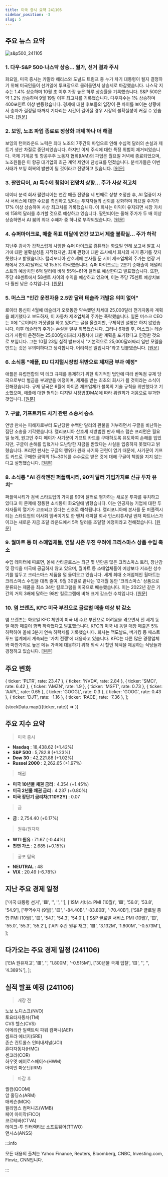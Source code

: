 ```yaml
---
title: 미국 증시 요약 241105
sidebar_position: -3
slug: 5
---
```


## 주요 뉴스 요약

![s&p500_241105](/map/241105.png)

### 1. **다우·S&P 500·나스닥 상승... 월가, 선거 결과 주시**

화요일, 미국 증시는 카말라 해리스와 도널드 트럼프 중 누가 차기 대통령이 될지 결정하기 위해 미국인들이 선거일에 투표장으로 몰려들면서 상승세로 마감했습니다. 나스닥 지수는 1.4% 상승하며 10월 초 이후 가장 높은 하루 상승률을 기록했습니다. S&P 500은 약 1.2% 상승하며 9월 19일 이후 최고치를 기록했습니다. 다우지수는 1% 상승하며 400포인트 이상 반등했습니다. 경제에 대한 후보들의 입장이 큰 차이를 보이는 상황에서 승자가 결정될 때까지 기다리는 시간이 길어질 경우 시장의 불확실성이 커질 수 있습니다. [[원문]](https://finance.yahoo.com/news/live/stock-market-today-dow-sp-500-nasdaq-rise-as-wall-street-braces-for-election-results-161835542.html)

### 2. **보잉, 노조 파업 종료로 정상화 과제 하나 더 해결**

보잉의 턴어라운드 노력은 최대 노조의 7주간의 파업으로 인해 수십억 달러의 손실과 제트기 생산 차질로 중단되었습니다. 하지만 이제 주식에 대한 특정 위험이 제거되었습니다. 국제 기계공 및 항공우주 노동자 협회(IAM)의 파업은 월요일 저녁에 종료되었으며, 노조원들은 이 항공 대기업의 최근 계약 제안에 찬성표를 던졌습니다. 분석가들은 이번 사태가 보잉 회복의 발판이 될 것이라고 전망하고 있습니다. [[원문]](https://finance.yahoo.com/news/boeing-adds-another-check-to-turnaround-list-as-worker-strike-ends-190859935.html)

### 3. **팔란티어, AI 특수에 힘입어 전망치 상향... 주가 사상 최고치**

데이터 분석 회사 팔란티어는 연간 매출 전망을 세 번째로 상향 조정한 후, AI 열풍이 자사 서비스에 대한 수요를 촉진하고 있다는 투자자들의 신뢰를 강화하며 화요일 주가가 17% 이상 상승하여 사상 최고치를 기록했습니다. 이 회사는 이익이 유지되면 시장 가치에 158억 달러를 추가할 것으로 예상하고 있습니다. 팔란티어는 올해 주가가 두 배 이상 상승하면서 AI 붐의 최대 수혜자 중 하나로 부각되었습니다. [[원문]](https://www.reuters.com/technology/data-analytics-firm-palantir-jumps-ai-boom-powers-robust-software-adoption-2024-11-05/)

### 4. **슈퍼마이크로, 매출 목표 미달에 연간 보고서 제출 불확실... 주가 하락**

지난주 감사가 갑작스럽게 사임한 슈퍼 마이크로 컴퓨터는 화요일 연례 보고서 발표 시기에 대한 불확실성을 지적했지만, 회계 관행에 대한 조사에서 회사의 사기 증거를 찾지 못했다고 밝혔습니다. 캘리포니아 산호세에 본사를 둔 서버 제조업체의 주가는 연장 거래에서 23.42달러로 약 15.5% 하락했습니다. 슈퍼 마이크로는 2분기 순매출이 애널리스트의 예상치인 6억 달러에 비해 55억~61억 달러로 예상한다고 발표했습니다. 또한, 주당 48센트에서 58센트 사이의 수익을 예상하고 있으며, 이는 주당 75센트 예상치보다 훨씬 낮은 수치입니다. [[원문]](https://www.reuters.com/technology/super-micro-says-cannot-predict-timing-annual-filing-shares-down-2024-11-05/)

### 5. **머스크 "인간 운전자용 2.5만 달러 테슬라 개발은 의미 없어"**

로이터 통신이 4월에 테슬라가 오랫동안 약속했던 차세대 25,000달러 전기자동차 계획을 폐기했다고 보도하자, 이 자동차 제조업체의 주가는 폭락했습니다. 일론 머스크 CEO는 X에 "로이터가 거짓말을 하고 있다"는 글을 올렸지만, 구체적인 설명은 하지 않았습니다. 이후 테슬라의 주가는 손실을 일부 회복했습니다. 그러나 6개월 후, 머스크는 테슬라가 사람이 운전하는 25,000달러짜리 자동차에 대한 계획을 포기했다고 인정한 것으로 보입니다. 그는 10월 23일 실적 발표에서 "기본적으로 25,000달러짜리 일반 모델을 만드는 것은 무의미하다고 생각합니다. 어리석은 일입니다"라고 덧붙였습니다. [[원문]](https://www.reuters.com/business/autos-transportation/musk-now-says-its-pointless-build-25000-tesla-human-drivers-2024-11-05/)

### 6. **소식통 "애플, EU 디지털시장법 위반으로 제재금 부과 예정"**

애플은 유럽연합의 빅 테크 규제를 통제하기 위한 획기적인 법안에 따라 반독점 규제 당국으로부터 벌금을 부과받을 예정이며, 제재를 받는 최초의 회사가 될 것이라는 소식이 전해졌습니다. 규제 당국은 6월에 아이폰 제조업체가 블록의 기술 규칙을 위반했다고 기소했으며, 애플에 대한 혐의는 디지털 시장법(DMA)에 따라 위원회가 처음으로 부과한 것입니다. [[원문]](https://www.reuters.com/technology/apple-set-face-fine-under-eus-landmark-digital-markets-act-sources-say-2024-11-05/)

### 7. **구글, 기프트카드 사기 관련 소송서 승소**

연방 판사는 피해자로부터 도난당한 수백만 달러의 환불을 거부하면서 구글을 비난하는 집단 소송을 기각했습니다. 캘리포니아 산호세 지방법원 판사 베스 랩슨 프리먼은 월요일 늦게, 원고인 주디 메이가 사기꾼이 기프트 카드를 구매하도록 유도하여 손해를 입었지만, 구글이 손해를 입혔거나 도난당한 자금을 받았다는 사실을 입증하지 못했다고 밝혔습니다. 프리먼 판사는 구글의 행위가 원래 사기와 관련이 없기 때문에, 사기꾼이 기프트 카드로 구매한 금액의 15~30%를 수수료로 받은 것에 대해 구글이 책임을 지지 않는다고 설명했습니다. [[원문]](https://www.reuters.com/legal/google-defeats-lawsuit-over-gift-card-fraud-2024-11-05/)

### 8. **소식통 "AI 검색엔진 퍼플렉시티, 90억 달러 기업가치로 신규 투자 유치"**

퍼플렉시티가 검색 스타트업의 가치를 90억 달러로 평가하는 새로운 투자를 유치하고 있다고 이 문제에 정통한 소식통이 화요일에 밝혔습니다. 이는 인공지능 기업에 대한 투자자들의 열기가 고조되고 있다는 신호로 해석됩니다. 캘리포니아에 본사를 둔 퍼플렉시티는 스타트업의 이사회 멤버이기도 한 벤처 캐피탈 회사 인스티튜셔널 벤처 파트너스가 이끄는 새로운 자금 조달 라운드에서 5억 달러를 조달할 예정이라고 전해졌습니다. [[원문]](https://www.reuters.com/technology/artificial-intelligence/perplexity-raising-new-funds-9-bln-valuation-source-says-2024-11-06/)

### 9. **월마트 등 미 소매업체들, 연말 시즌 부진 우려에 크리스마스 상품 수입 축소**

수입 데이터에 따르면, 올해 산타클로스는 최근 몇 년만큼 많은 크리스마스 트리, 장난감 및 장식을 미국에 공급하지 않고 있으며, 월마트 등 소매업체들이 예상보다 저조한 성수기를 앞두고 크리스마스 제품을 덜 들여오고 있습니다. 세계 최대 소매업체인 월마트는 크리스마스 수입을 대폭 줄여, 9월 30일로 끝나는 12개월 동안 '크리스마스' 상품으로 분류되는 제품을 최소 34만 킬로그램을 미국으로 배송했습니다. 이는 2022년 같은 기간의 거의 3배에 달하는 98만 킬로그램에 비해 크게 감소한 수치입니다. [[원문]](https://www.reuters.com/business/retail-consumer/walmart-other-us-retailers-import-fewer-christmas-goods-ahead-tepid-holiday-2024-11-05/)

### 10. **염 브랜즈, KFC 미국 부진으로 글로벌 매출 예상 밖 감소**

염 브랜즈는 화요일 KFC 체인이 미국 내 수요 부진으로 어려움을 겪으면서 전 세계 동일 매장 매출이 깜짝 하락했다고 발표했습니다. KFC의 미국 내 동일 매장 매출은 5% 하락하여 올해 3분기 연속 하락세를 기록했습니다. 회사는 맥도날드, 버거킹 등 패스트푸드 업계에서 계속되는 '가치 전쟁'에 대응하고 있습니다. KFC는 다른 많은 경쟁업체와 마찬가지로 높은 메뉴 가격에 대응하기 위해 외식 시 할인 혜택을 제공하는 식당들과 경쟁하고 있습니다. [[원문]](https://www.reuters.com/business/retail-consumer/yum-brands-reports-surprise-fall-global-sales-amid-kfcs-struggles-us-2024-11-05/)

## 주요 변화

  { ticker: 'PLTR', rate: 23.47 },
  { ticker: 'NVDA', rate: 2.84 },
  { ticker: 'SMCI', rate: 6.42 },
  { ticker: 'AMZN', rate: 1.9 },
  { ticker: 'MSFT', rate: 0.73 },
  { ticker: 'AAPL', rate: 0.65 },
  { ticker: 'GOOGL', rate: 0.3 },
  { ticker: 'GOOG', rate: 0.43 },
  { ticker: 'DJT', rate: -1.16 },
  { ticker: 'RACE', rate: -7.36 },
];

{stockData.map(({ticker, rate}) => <StockCardMini key={ticker} ticker={ticker} rate={rate}></StockCardMini>)}

## 주요 지수 요약

> 미국 증시

- **Nasdaq** : 18,438.62 (+1.42%)
- **S&P 500** : 5,782.8 (+1.23%)
- **Dow 30** : 42,221.88 (+1.02%)
- **Russel 2000** : 2,262.65 (+1.97%)

> 채권

- **미국 10년물 채권 금리** : 4.354 (+1.45%)
- **미국 2년물 채권 금리** : 4.237 (+0.80%)
- **미국 장단기 금리차(T10Y2Y)** : 0.07

> 금

- **금** : 2,754.40 (+0.17%)

> 원유/원자재

- **WTI 원유** : 71.67 (-0.44%)
- **천연 가스** : 2.685 (+0.15%)

> 공포 탐욕

- **NEUTRAL** : 48
- **VIX** : 20.49 (-6.78%)

## 지난 주요 경제 일정

  ['미국 대통령 선거', '🟥', '', '', ''],
  ['ISM 서비스 PMI (10월)', '🟥', '56.0', '53.8', '54.9'],
  ['무역수지 (9월)', '🟨', '-84.40B', '-83.80B', '-70.40B'],
  ['S&P 글로벌 종합 PMI (10월)', '🟨', '54.1', '54.3', '54.0'],
  ['S&P 글로벌 서비스 PMI (10월)', '🟨', '55.0', '55.3', '55.2'],
  ['API 주간 원유 재고', '🟩', '3.132M', '1.800M', '-0.573M'],
];

<EconomicCalendar data={eventsData} />

## 다가오는 주요 경제 일정 (241106)

  ['EIA 원유재고', '🟥', '', '1.800M', '-0.515M'],
  ['30년물 국채 입찰', '🟨', '', '', '4.389%'],
];

<EconomicCalendar data={nextEventsData} />

## 실적 발표 예정 (241106)

> 개장 전

노보 노디스크(NVO)  
토요타자동차(TM)  
CVS 헬스(CVS)  
아메리칸 일렉트릭 파워 컴퍼니(AEP)  
셈프라 에너지(SRE)  
존슨 컨트롤스 인터내셔널(JCI)  
혼다자동차(HMC)  
센코라(COR)  
하우멧 에어로스페이스(HWM)  
아이언 마운틴(IRM)

> 마감 후

퀄컴(QCOM)  
암 홀딩스(ARM)  
매케슨(MCK)  
윌리엄스 컴퍼니즈(WMB)  
페어 아이작(FICO)  
코르테바(CTVA)  
테이크-투 인터랙티브 소프트웨어(TTWO)  
앤시스(ANSS)

:::info

모든 내용의 출처는 Yahoo Finance, Reuters, Bloomberg, CNBC, Investing.com, Finviz, CNN입니다.

:::

